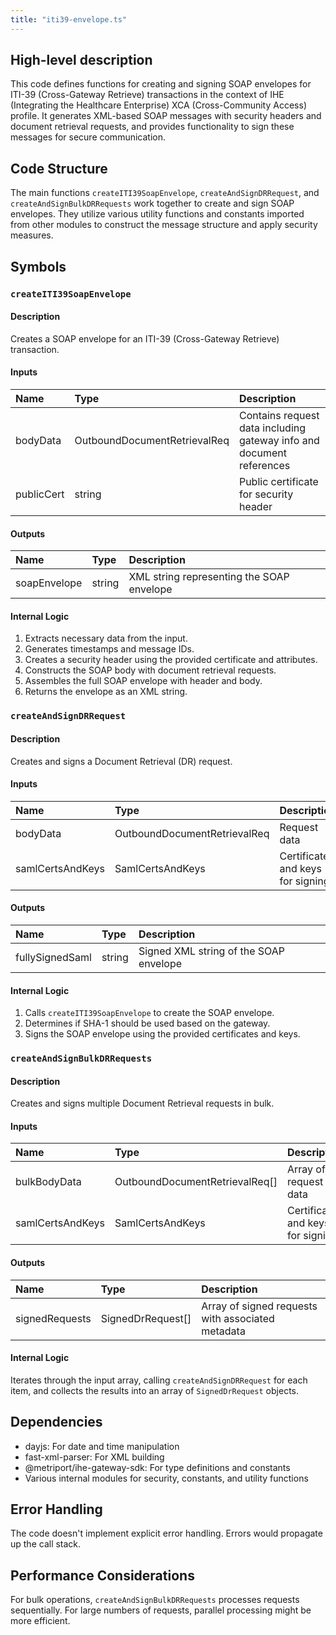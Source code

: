 ```yaml
---
title: "iti39-envelope.ts"
---
```


## High-level description
This code defines functions for creating and signing SOAP envelopes for ITI-39 (Cross-Gateway Retrieve) transactions in the context of IHE (Integrating the Healthcare Enterprise) XCA (Cross-Community Access) profile. It generates XML-based SOAP messages with security headers and document retrieval requests, and provides functionality to sign these messages for secure communication.

## Code Structure
The main functions `createITI39SoapEnvelope`, `createAndSignDRRequest`, and `createAndSignBulkDRRequests` work together to create and sign SOAP envelopes. They utilize various utility functions and constants imported from other modules to construct the message structure and apply security measures.

## Symbols

### `createITI39SoapEnvelope`
#### Description
Creates a SOAP envelope for an ITI-39 (Cross-Gateway Retrieve) transaction.

#### Inputs
| Name | Type | Description |
|:-----|:-----|:------------|
| bodyData | OutboundDocumentRetrievalReq | Contains request data including gateway info and document references |
| publicCert | string | Public certificate for security header |

#### Outputs
| Name | Type | Description |
|:-----|:-----|:------------|
| soapEnvelope | string | XML string representing the SOAP envelope |

#### Internal Logic
1. Extracts necessary data from the input.
2. Generates timestamps and message IDs.
3. Creates a security header using the provided certificate and attributes.
4. Constructs the SOAP body with document retrieval requests.
5. Assembles the full SOAP envelope with header and body.
6. Returns the envelope as an XML string.

### `createAndSignDRRequest`
#### Description
Creates and signs a Document Retrieval (DR) request.

#### Inputs
| Name | Type | Description |
|:-----|:-----|:------------|
| bodyData | OutboundDocumentRetrievalReq | Request data |
| samlCertsAndKeys | SamlCertsAndKeys | Certificates and keys for signing |

#### Outputs
| Name | Type | Description |
|:-----|:-----|:------------|
| fullySignedSaml | string | Signed XML string of the SOAP envelope |

#### Internal Logic
1. Calls `createITI39SoapEnvelope` to create the SOAP envelope.
2. Determines if SHA-1 should be used based on the gateway.
3. Signs the SOAP envelope using the provided certificates and keys.

### `createAndSignBulkDRRequests`
#### Description
Creates and signs multiple Document Retrieval requests in bulk.

#### Inputs
| Name | Type | Description |
|:-----|:-----|:------------|
| bulkBodyData | OutboundDocumentRetrievalReq[] | Array of request data |
| samlCertsAndKeys | SamlCertsAndKeys | Certificates and keys for signing |

#### Outputs
| Name | Type | Description |
|:-----|:-----|:------------|
| signedRequests | SignedDrRequest[] | Array of signed requests with associated metadata |

#### Internal Logic
Iterates through the input array, calling `createAndSignDRRequest` for each item, and collects the results into an array of `SignedDrRequest` objects.

## Dependencies
- dayjs: For date and time manipulation
- fast-xml-parser: For XML building
- @metriport/ihe-gateway-sdk: For type definitions and constants
- Various internal modules for security, constants, and utility functions

## Error Handling
The code doesn't implement explicit error handling. Errors would propagate up the call stack.

## Performance Considerations
For bulk operations, `createAndSignBulkDRRequests` processes requests sequentially. For large numbers of requests, parallel processing might be more efficient.
